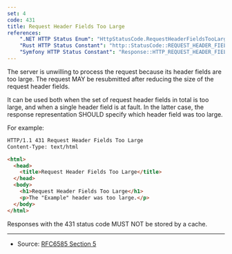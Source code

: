 ```yaml
---
set: 4
code: 431
title: Request Header Fields Too Large
references:
    ".NET HTTP Status Enum": "HttpStatusCode.RequestHeaderFieldsTooLarge"
    "Rust HTTP Status Constant": "http::StatusCode::REQUEST_HEADER_FIELDS_TOO_LARGE"
    "Symfony HTTP Status Constant": "Response::HTTP_REQUEST_HEADER_FIELDS_TOO_LARGE"
---
```


<CodeTitle code={code} title={title} />

The server is unwilling to process the request because its header fields are too large. The request MAY be resubmitted after reducing the size of the request header fields.

It can be used both when the set of request header fields in total is too large, and when a single header field is at fault.  In the latter case, the response representation SHOULD specify which header field was too large.

For example:

```html
HTTP/1.1 431 Request Header Fields Too Large
Content-Type: text/html

<html>
  <head>
    <title>Request Header Fields Too Large</title>
  </head>
  <body>
    <h1>Request Header Fields Too Large</h1>
    <p>The "Example" header was too large.</p>
  </body>
</html>
```

Responses with the 431 status code MUST NOT be stored by a cache.

---

* Source: [RFC6585 Section 5][1]

[1]: <https://tools.ietf.org/html/rfc6585#section-5>
